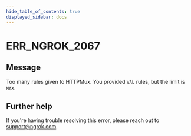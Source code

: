 ```yaml
---
hide_table_of_contents: true
displayed_sidebar: docs
---
```



# ERR_NGROK_2067

## Message

Too many rules given to HTTPMux. You provided `VAL` rules, but the limit is `MAX`.

<ErrorDetails error="err_ngrok_2067" />

## Further help

If you're having trouble resolving this error, please reach out to [support@ngrok.com](mailto:support@ngrok.com?subject=Help%20with%20ERR_NGROK_2067).
